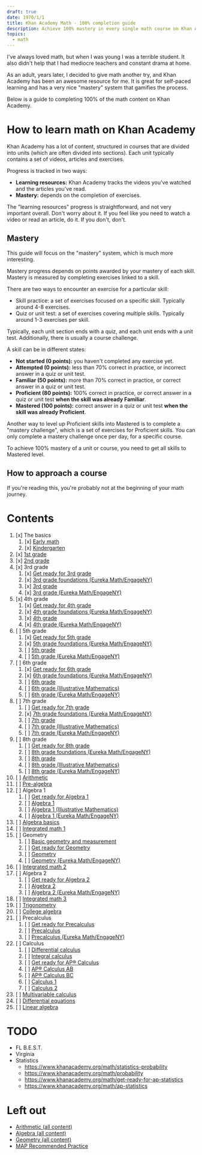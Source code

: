 ```yaml
---
draft: true
date: 1970/1/1
title: Khan Academy Math - 100% completion guide
description: Achieve 100% mastery in every single math course on Khan Academy.
topics:
  - math
---
```


I've always loved math, but when I was young I was a terrible student. It also didn't help that I had mediocre teachers and constant drama at home.

As an adult, years later, I decided to give math another try, and Khan Academy has been an awesome resource for me. It is great for self-paced learning and has a very nice 
"mastery" system that gamifies the process.

Below is a guide to completing 100% of the math content on Khan Academy.

# How to learn math on Khan Academy

Khan Academy has a lot of content, structured in courses that are divided into units (which are often divided into sections). Each unit typically contains a set of videos, articles and exercises.

Progress is tracked in two ways:

- **Learning resources:** Khan Academy tracks the videos you've watched and the articles you've read.
- **Mastery:** depends on the completion of exercises.

The "learning resources" progress is straightforward, and not very important overall. Don't worry about it. If you feel like you need to watch a video or read an article, do it. If you don't, don't.

## Mastery

This guide will focus on the "mastery" system, which is much more interesting.

Mastery progress depends on points awarded by your mastery of each skill. Mastery is measured by completing exercises linked to a skill.

There are two ways to encounter an exercise for a particular skill:

- Skill practice: a set of exercises focused on a specific skill. Typically around 4-8 exercises.
- Quiz or unit test: a set of exercises covering multiple skills. Typically around 1-3 exercises per skill.

Typically, each unit section ends with a quiz, and each unit ends with a unit test. Additionally, there is usually a course challenge.

A skill can be in different states:

- **Not started (0 points):** you haven't completed any exercise yet.
- **Attempted (0 points):** less than 70% correct in practice, or incorrect answer in a quiz or unit test.
- **Familiar (50 points):** more than 70% correct in practice, or correct answer in a quiz or unit test.
- **Proficient (80 points):** 100% correct in practice, or correct answer in a quiz or unit test **when the skill was already Familiar**.
- **Mastered (100 points):** correct answer in a quiz or unit test **when the skill was already Proficient**.

Another way to level up Proficient skills into Mastered is to complete a "mastery challenge", which is a set of exercises for Proficient skills. You can only complete a mastery challenge once per day, for a specific course.

To achieve 100% mastery of a unit or course, you need to get all skills to Mastered level.

## How to approach a course

If you're reading this, you're probably not at the beginning of your math journey.

# Contents

1. [x] The basics
    1. [x] [Early math](https://www.khanacademy.org/math/early-math)
    1. [x] [Kindergarten](https://www.khanacademy.org/math/cc-kindergarten-math)
1. [x] [1st grade](https://www.khanacademy.org/math/cc-1st-grade-math)
1. [x] [2nd grade](https://www.khanacademy.org/math/cc-2nd-grade-math)
1. [x] 3rd grade
    1. [x] [Get ready for 3rd grade](https://www.khanacademy.org/math/get-ready-for-3rd-grade)
    1. [x] [3rd grade foundations (Eureka Math/EngageNY)](https://www.khanacademy.org/math/3rd-grade-foundations-engageny)
    1. [x] [3rd grade](https://www.khanacademy.org/math/cc-third-grade-math)
    1. [x] [3rd grade (Eureka Math/EngageNY)](https://www.khanacademy.org/math/3rd-engage-ny)
1. [x] 4th grade
    1. [x] [Get ready for 4th grade](https://www.khanacademy.org/math/get-ready-for-4th-grade)
    1. [x] [4th grade foundations (Eureka Math/EngageNY)](https://www.khanacademy.org/math/4th-grade-foundations-engageny)
    1. [x] [4th grade](https://www.khanacademy.org/math/cc-fourth-grade-math)
    1. [x] [4th grade (Eureka Math/EngageNY)](https://www.khanacademy.org/math/4th-engage-ny)
1. [ ] 5th grade
    1. [x] [Get ready for 5th grade](https://www.khanacademy.org/math/get-ready-for-5th-grade)
    1. [x] [5th grade foundations (Eureka Math/EngageNY)](https://www.khanacademy.org/math/5th-grade-foundations-engageny)
    1. [ ] [5th grade](https://www.khanacademy.org/math/cc-fifth-grade-math)
    1. [ ] [5th grade (Eureka Math/EngageNY)](https://www.khanacademy.org/math/5th-engage-ny)
1. [ ] 6th grade
    1. [x] [Get ready for 6th grade](https://www.khanacademy.org/math/get-ready-for-6th-grade)
    1. [x] [6th grade foundations (Eureka Math/EngageNY)](https://www.khanacademy.org/math/6th-grade-foundations-engageny)
    1. [ ] [6th grade](https://www.khanacademy.org/math/cc-sixth-grade-math)
    1. [ ] [6th grade (Illustrative Mathematics)](https://www.khanacademy.org/math/6th-grade-illustrative-math)
    1. [ ] [6th grade (Eureka Math/EngageNY)](https://www.khanacademy.org/math/6th-engage-ny)
1. [ ] 7th grade
    1. [ ] [Get ready for 7th grade](https://www.khanacademy.org/math/get-ready-for-7th-grade)
    1. [x] [7th grade foundations (Eureka Math/EngageNY)](https://www.khanacademy.org/math/7th-grade-foundations-engageny)
    1. [ ] [7th grade](https://www.khanacademy.org/math/cc-seventh-grade-math)
    1. [ ] [7th grade (Illustrative Mathematics)](https://www.khanacademy.org/math/7th-grade-illustrative-math)
    1. [ ] [7th grade (Eureka Math/EngageNY)](https://www.khanacademy.org/math/7th-engage-ny)
1. [ ] 8th grade
    1. [ ] [Get ready for 8th grade](https://www.khanacademy.org/math/get-ready-for-8th-grade)
    1. [ ] [8th grade foundations (Eureka Math/EngageNY)](https://www.khanacademy.org/math/8th-grade-foundations-engageny)
    1. [ ] [8th grade](https://www.khanacademy.org/math/cc-eighth-grade-math)
    1. [ ] [8th grade (Illustrative Mathematics)](https://www.khanacademy.org/math/8th-grade-illustrative-math)
    1. [ ] [8th grade (Eureka Math/EngageNY)](https://www.khanacademy.org/math/8th-engage-ny)
1. [ ] [Arithmetic](https://www.khanacademy.org/math/arithmetic)
1. [ ] [Pre-algebra](https://www.khanacademy.org/math/pre-algebra)
1. [ ] Algebra 1
    1. [ ] [Get ready for Algebra 1](https://www.khanacademy.org/math/get-ready-for-algebra-i)
    1. [ ] [Algebra 1](https://www.khanacademy.org/math/algebra)
    1. [ ] [Algebra 1 (Illustrative Mathematics)](https://www.khanacademy.org/math/algebra-1-illustrative-math)
    1. [ ] [Algebra 1 (Eureka Math/EngageNY)](https://www.khanacademy.org/math/engageny-alg-1)
1. [ ] [Algebra basics](https://www.khanacademy.org/math/algebra-basics)
1. [ ] [Integrated math 1](https://www.khanacademy.org/math/math1)
1. [ ] Geometry
    1. [ ] [Basic geometry and measurement](https://www.khanacademy.org/math/basic-geo)
    1. [ ] [Get ready for Geometry](https://www.khanacademy.org/math/get-ready-for-geometry)
    1. [ ] [Geometry](https://www.khanacademy.org/math/geometry)
    1. [ ] [Geometry (Eureka Math/EngageNY)](https://www.khanacademy.org/math/engageny-geo)
1. [ ] [Integrated math 2](https://www.khanacademy.org/math/math2)
1. [ ] Algebra 2
    1. [ ] [Get ready for Algebra 2](https://www.khanacademy.org/math/get-ready-for-algebra-ii)
    1. [ ] [Algebra 2](https://www.khanacademy.org/math/algebra2)
    1. [ ] [Algebra 2 (Eureka Math/EngageNY)](https://www.khanacademy.org/math/engageny-alg2)
1. [ ] [Integrated math 3](https://www.khanacademy.org/math/math3)
1. [ ] [Trigonometry](https://www.khanacademy.org/math/trigonometry)
1. [ ] [College algebra](https://www.khanacademy.org/math/college-algebra)
1. [ ] Precalculus
    1. [ ] [Get ready for Precalculus](https://www.khanacademy.org/math/get-ready-for-precalculus)
    1. [ ] [Precalculus](https://www.khanacademy.org/math/precalculus)
    1. [ ] [Precalculus (Eureka Math/EngageNY)](https://www.khanacademy.org/math/engageny-precalc)
1. [ ] Calculus
    1. [ ] [Differential calculus](https://www.khanacademy.org/math/differential-calculus)
    1. [ ] [Integral calculus](https://www.khanacademy.org/math/integral-calculus)
    1. [ ] [Get ready for AP®︎ Calculus](https://www.khanacademy.org/math/get-ready-for-ap-calc)
    1. [ ] [AP®︎ Calculus AB](https://www.khanacademy.org/math/ap-calculus-ab)
    1. [ ] [AP®︎ Calculus BC](https://www.khanacademy.org/math/ap-calculus-bc)
    1. [ ] [Calculus 1](https://www.khanacademy.org/math/calculus-1)
    1. [ ] [Calculus 2](https://www.khanacademy.org/math/calculus-2)
1. [ ] [Multivariable calculus](https://www.khanacademy.org/math/multivariable-calculus)
1. [ ] [Differential equations](https://www.khanacademy.org/math/differential-equations)
1. [ ] [Linear algebra](https://www.khanacademy.org/math/linear-algebra)

# TODO

- FL B.E.S.T.
- Virginia
- Statistics
  - https://www.khanacademy.org/math/statistics-probability
  - https://www.khanacademy.org/math/probability
  - https://www.khanacademy.org/math/get-ready-for-ap-statistics
  - https://www.khanacademy.org/math/ap-statistics

# Left out

- [Arithmetic (all content)](https://www.khanacademy.org/math/arithmetic-home)
- [Algebra (all content)](https://www.khanacademy.org/math/algebra-home)
- [Geometry (all content)](https://www.khanacademy.org/math/geometry-home)
- [MAP Recommended Practice](https://www.khanacademy.org/math/mappers)

